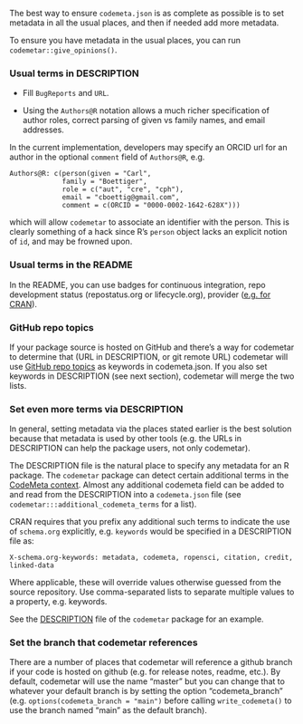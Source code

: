The best way to ensure `codemeta.json` is as complete as possible is to set metadata in all the usual places, and then if needed add more metadata.

To ensure you have metadata in the usual places, you can run `codemetar::give_opinions()`.

### Usual terms in DESCRIPTION

* Fill `BugReports` and `URL`. 

* Using the `Authors@R` notation allows a much richer specification of author roles, correct parsing of given vs family names, and email addresses. 

In the current implementation, developers may specify an ORCID url for an author in the optional `comment` field of `Authors@R`, e.g.

```
Authors@R: c(person(given = "Carl",
             family = "Boettiger",
             role = c("aut", "cre", "cph"),
             email = "cboettig@gmail.com",
             comment = c(ORCID = "0000-0002-1642-628X")))
```

which will allow `codemetar` to associate an identifier with the person.  This is clearly something of a hack since R's `person` object lacks an explicit notion of `id`, and may be frowned upon.

### Usual terms in the README

In the README, you can use badges for continuous integration, repo development status (repostatus.org or lifecycle.org), provider ([e.g. for CRAN](https://docs.r-hub.io/#badges)).

### GitHub repo topics

If your package source is hosted on GitHub and there's a way for codemetar to determine that (URL in DESCRIPTION, or git remote URL) codemetar will use [GitHub repo topics](https://help.github.com/en/github/administering-a-repository/classifying-your-repository-with-topics) as keywords in codemeta.json. If you also set keywords in DESCRIPTION (see next section), codemetar will merge the two lists.

### Set even more terms via DESCRIPTION

In general, setting metadata via the places stated earlier is the best solution because that metadata is used by other tools (e.g. the URLs in DESCRIPTION can help the package users, not only codemetar).

The DESCRIPTION file is the natural place to specify any metadata for an R package.  The `codemetar` package can detect certain additional terms in the [CodeMeta context](https://codemeta.github.io/terms).  Almost any additional codemeta field can be added to and read from the DESCRIPTION into a `codemeta.json` file (see `codemetar:::additional_codemeta_terms` for a list).  

CRAN requires that you prefix any additional such terms to indicate the use of `schema.org` explicitly, e.g. `keywords` would be specified in a DESCRIPTION file as:

```
X-schema.org-keywords: metadata, codemeta, ropensci, citation, credit, linked-data
```

Where applicable, these will override values otherwise guessed from the source repository.  Use comma-separated lists to separate multiple values to a property, e.g. keywords.  

See the [DESCRIPTION](https://github.com/codemeta/codemetar/blob/master/DESCRIPTION) file of the `codemetar` package for an example.  

### Set the branch that codemetar references

There are a number of places that codemetar will reference a github branch if your code is hosted on github (e.g. for release notes, readme, etc.). By default, codemetar will use the name "master" but you can change that to whatever your default branch is by setting the option "codemeta_branch" (e.g. `options(codemeta_branch = "main")` before calling `write_codemeta()` to use the branch named "main" as the default branch).
